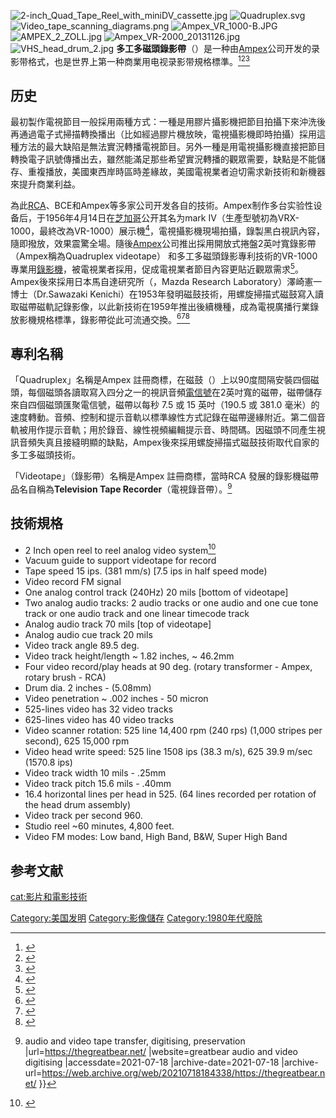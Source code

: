 {{Expand language|en}}
[[File:2-inch_Quad_Tape_Reel_with_miniDV_cassette.jpg|thumb]]
[[File:Quadruplex.svg|thumb]]
[[File:Video_tape_scanning_diagrams.png|thumb]]
[[File:Ampex_VR_1000-B.JPG|thumb]]
[[File:AMPEX_2_ZOLL.jpg|thumb]]
[[File:Ampex_VR-2000_20131126.jpg|thumb]]
[[File:VHS_head_drum_2.jpg|thumb]]
'''多工多磁頭錄影帶'''（{{lang-en|quadraplex，2-inch quad video tape，2-inch quadruplex videotape}}）是一种由[[Ampex|Ampex]]公司开发的录影带格式，也是世界上第一种商業用电视录影带規格標準。<ref>{{cite web |title=Digitise 2 inch Quadruplex video tape or Quad |url=https://thegreatbear.net/project/2-inch-quad/ |website=greatbear audio and video digitising |accessdate=2021-07-18 |date=2019-09-07 |archive-date=2021-07-20 |archive-url=https://web.archive.org/web/20210720064800/https://thegreatbear.net/project/2-inch-quad/ }}</ref><ref>{{cite web |title=2″ Quad Video Tape Transfers - new service offered |url=https://thegreatbear.net/video-tape/2-quad-transfers-new-service-offered/ |website=greatbear audio and video digitising |accessdate=2021-07-18 |date=2014-03-03 |archive-date=2021-07-18 |archive-url=https://web.archive.org/web/20210718132329/https://thegreatbear.net/video-tape/2-quad-transfers-new-service-offered/ }}</ref><ref>{{cite web |title=Identify your audio tape or video tape - formats we digitise |url=https://thegreatbear.net/media-identification/ |website=greatbear audio and video digitising |accessdate=2021-07-18 |archive-date=2021-07-20 |archive-url=https://web.archive.org/web/20210720065001/https://thegreatbear.net/media-identification/ }}</ref>

== 历史 ==
最初製作電視節目一般採用兩種方式：一種是用膠片攝影機把節目拍攝下來沖洗後再通過電子式掃描轉換播出（比如經過膠片機放映，電視攝影機即時拍攝）採用這種方法的最大缺陷是無法實況轉播電視節目。另外一種是用電視攝影機直接把節目轉換電子訊號傳播出去，雖然能滿足那些希望實況轉播的觀眾需要，缺點是不能儲存、重複播放，美國東西岸時區時差緣故，美國電視業者迫切需求新技術和新機器來提升商業利益。

為此[[RCA|RCA]]、BCE和Ampex等多家公司开发各自的技術。Ampex制作多台实验性设备后，于1956年4月14日在[[芝加哥|芝加哥]]公开其名为mark IV（生產型號初為VRX-1000，最終改為VR-1000）展示機<ref>{{cite web |title=AMPEX VRX-1000 Video Tape Machine |url=https://www.historyofrecording.com/ampexvrx1000aniv.html |website=HistoryOfRecording.com |accessdate=2021-07-18 |archive-date=2021-07-18 |archive-url=https://web.archive.org/web/20210718161815/https://www.historyofrecording.com/ampexvrx1000aniv.html }}</ref>，電視攝影機現場拍攝，錄製黑白視訊內容，隨即撥放，效果震驚全場。隨後[[Ampex|Ampex]]公司推出採用開放式捲盤2英吋寬錄影帶（Ampex稱為Quadruplex videotape） 和多工多磁頭錄影專利技術的VR-1000專業用[[錄影機|錄影機]]，被電視業者採用，促成電視業者節目內容更貼近觀眾需求<ref>{{Cite web |url=http://www.americanheritage.com/articles/magazine/it/1994/2/1994_2_52.shtml |title=The Race to Video |accessdate=2011-01-22 |archive-date=2011-04-04 |archive-url=https://web.archive.org/web/20110404045940/http://www.americanheritage.com/articles/magazine/it/1994/2/1994_2_52.shtml |dead-url=no }}</ref>。Ampex後來採用日本馬自達研究所（{{lang-ja|マツダ研究所}}，Mazda Research Laboratory）澤崎憲一博士（Dr.Sawazaki Kenichi）在1953年發明{{tsl|en|helical scan|螺旋掃描式}}磁鼓技術，用螺旋掃描式磁鼓寫入讀取磁帶磁軌記錄影像，以此新技術在1959年推出後續機種，成為電視廣播行業錄放影機規格標準，錄影帶從此可流通交換。<ref>{{cite web |title=Toshiba Science Museum : World's First Helical Scan Video Tape Recorder |url=https://toshiba-mirai-kagakukan.jp/en/learn/history/ichigoki/1959vtr/index.htm |website=toshiba-mirai-kagakukan.jp |accessdate=2021-07-14 |archive-date=2021-07-27 |archive-url=https://web.archive.org/web/20210727073236/https://toshiba-mirai-kagakukan.jp/en/learn/history/ichigoki/1959vtr/index.htm }}</ref><ref>{{cite web |title=戦後日本のイノベーション100選　安定成長期　家庭用ビデオ（カセット） |url=http://koueki.jiii.or.jp/innovation100/innovation_detail.php?eid=00056&age=stable-growth |website=koueki.jiii.or.jp |accessdate=2021-07-18 |archive-date=2021-07-18 |archive-url=https://web.archive.org/web/20210718132329/http://koueki.jiii.or.jp/innovation100/innovation_detail.php?eid=00056&age=stable-growth }}</ref><ref>{{cite web |author1=川村俊明 |title=History of the Video-Tape Recorder in Japan and the Preservation of (Early) Examples |url=http://sts.kahaku.go.jp/diversity/document/system/pdf/002.pdf |accessdate=2021-07-14 |archive-date=2021-07-26 |archive-url=https://web.archive.org/web/20210726090738/http://sts.kahaku.go.jp/diversity/document/system/pdf/002.pdf }}</ref>

==專利名稱==
「Quadruplex」名稱是Ampex 註冊商標，在磁鼓（{{lang-en|drum}}）上以90度間隔安裝四個磁頭，每個磁頭各讀取寫入四分之一的視訊音頻[[電信號|電信號]]在2英吋寬的磁帶，磁帶儲存來自四個磁頭匯聚電信號，磁帶以每秒 7.5 或 15 英吋（190.5 或 381.0 毫米）的速度轉動。音頻、控制和提示音軌以標準線性方式記錄在磁帶邊緣附近。第二個音軌被用作提示音軌；用於錄音、線性視頻編輯提示音、時間碼。因磁頭不同產生視訊音頻失真且接縫明顯的缺點，Ampex後來採用螺旋掃描式磁鼓技術取代自家的多工多磁頭技術。

「Videotape」（錄影帶）名稱是Ampex 註冊商標，當時RCA 發展的錄影機磁帶品名自稱為'''Television Tape Recorder'''（電視錄音帶）。<ref>{{cite web |title=greatbear {{!}} audio and video tape transfer, digitising, preservation |url=https://thegreatbear.net/ |website=greatbear audio and video digitising |accessdate=2021-07-18 |archive-date=2021-07-18 |archive-url=https://web.archive.org/web/20210718184338/https://thegreatbear.net/ }}</ref>

==技術規格==
{{transH}}
* 2 Inch open reel to reel analog video system<ref>{{Cite web |url=http://archive.totterslane.co.uk/tech/quad.htm |title=2 inch Quad tape |access-date=2021-07-14 |archive-date=2021-07-14 |archive-url=https://web.archive.org/web/20210714213414/http://archive.totterslane.co.uk/tech/quad.htm }}</ref>
* Vacuum guide to support videotape for record 
* Tape speed 15 ips. (381 mm/s) [7.5 ips in half speed mode)
* Video record FM signal
* One analog control track (240Hz) 20 mils [bottom of videotape]
* Two analog audio tracks: 2 audio tracks or one audio and one cue tone track or one audio track and one linear timecode track
* Analog audio track 70 mils  [top of videotape]
* Analog audio cue track 20 mils 
* Video track angle 89.5 deg.
* Video track height/length  ~ 1.82 inches, ~ 46.2mm 
* Four video record/play heads at 90 deg.  (rotary transformer - Ampex, rotary brush - RCA)
* Drum dia. 2 inches - (5.08mm)
* Video penetration ~ .002 inches - 50 micron
* 525-lines video has 32 video tracks
* 625-lines video has 40 video tracks  
* Video scanner rotation: 525 line 14,400 rpm (240 rps) (1,000 stripes per second), 625 15,000 rpm
* Video head write speed: 525 line 1508 ips (38.3 m/s),  625 39.9 m/sec (1570.8 ips)
* Video track width 10 mils - .25mm 
* Video track pitch 15.6 mils - .40mm 
* 16.4 horizontal lines per head in 525. (64 lines recorded per rotation of the head drum assembly)
* Video track per second 960.
* Studio reel ~60 minutes, 4,800 feet.
* Video FM modes: Low band, High Band, B&W, Super High Band
{{transF}}

==参考文献==
{{reflist}}

{{视频储存格式}}

[[Category:美国发明|Category:美国发明]]
[[Category:影像儲存|Category:影像儲存]]
[[cat:影片和電影技術|cat:影片和電影技術]]
[[Category:1980年代廢除|Category:1980年代廢除]]